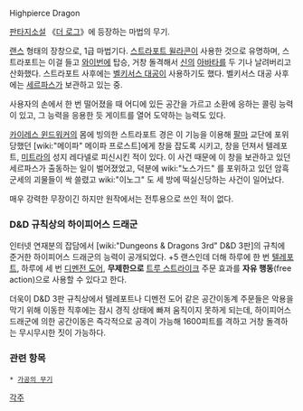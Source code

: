 Highpierce Dragon

[[판타지소설]] 《[[더 로그]]》에 등장하는 마법의 무기.

[[랜스]] 형태의 장창으로, 1급 마법기다. [[스트라포트 윌라콘]]이 사용한 것으로 유명하며, 스트라포트는 이걸 들고 [[와이번]]에 탑승, 거창 돌격해서 [[신]]의 [[아바타]]를 두 기나 날려버리고 산화했다. 스트라포트 사후에는 [[벨키서스 대공]]이 사용하기도 했다. 벨키서스 대공 사후에는 [[세르파스]]가 보관하고 있는 중.

사용자의 손에서 한 번 떨어졌을 때 어디에 있든 공간을 가르고 소환에 응하는 콜링 능력이 있고, 그 능력을 응용한 듯 게이트를 열어 도약하는 능력도 있다.

[[카이레스 윈드워커]]의 몸에 빙의한 스트라포트 경은 이 기능을 이용해 [[팔마]] 교단에 포위당했던 [wiki:"메이파" 메이파 프로스트]에게 창을 잡도록 시키고, 창을 던져서  텔레포트, [[미트라]]의 성지 레다넬로 피신시킨 적이 있다.
이 사건 때문에 이 창을 보관하고 있던 세르파스가 출동하는 일이 벌어졌었고, 덕분에 wiki:"노스가드" 를 포위하고 있던 암흑군세의 괴물들이 싹 쓸렸고 wiki:"이노그" 도 세 방에 떡실신당하는 사건이 일어났다.

매우 강력한 무장이긴 하지만 원작에서는 전투용으로 쓰인 적이 없다.

=== D&D 규칙상의 하이피어스 드래군 ===
인터넷 연재분의 잡담에서 [wiki:"Dungeons & Dragons 3rd" D&D 3판]의 규칙에 준거한 하이피어스 드래군의 능력이 공개되었다. +5 랜스인데 더해 하루에 한 번 [[텔레포트]], 하루에 세 번 [[디멘전 도어]], '''무제한으로''' [[트루 스트라이크]] 주문 효과를 '''자유 행동'''(free action)으로 사용할 수 있다고 한다. 

더욱이 D&D 3판 규칙상에서 텔레포트나 디멘전 도어 같은 공간이동계 주문들은 악용을 막기 위해 이동한 직후에는 잠시 경직 상태에 빠져 움직이지 못하게 되는데, 하이피어스 드래군에 의한 공간이동은 즉각적으로 공격이 가능해 1600피트를 격하고 거창 돌격하는 무시무시한 짓이 가능하다.

=== 관련 항목 ===
 * [[가공의 무기]]

[[각주]]
